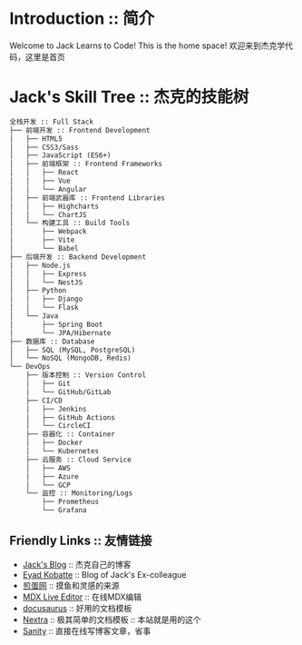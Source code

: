 # Introduction :: 简介
Welcome to Jack Learns to Code! This is the home space!
欢迎来到杰克学代码，这里是首页

# Jack's Skill Tree :: 杰克的技能树
```txt
全栈开发 :: Full Stack
├── 前端开发 :: Frontend Development
│   ├── HTML5
│   ├── CSS3/Sass
│   ├── JavaScript (ES6+)
│   ├── 前端框架 :: Frontend Frameworks
│   │   ├── React
│   │   ├── Vue
│   │   └── Angular
│   ├── 前端武器库 :: Frontend Libraries
│   │   ├── Highcharts
│   │   └── ChartJS
│   └── 构建工具 :: Build Tools
│       ├── Webpack
│       ├── Vite
│       └── Babel
├── 后端开发 :: Backend Development
│   ├── Node.js
│   │   ├── Express
│   │   └── NestJS
│   ├── Python
│   │   ├── Django
│   │   └── Flask
│   └── Java
│       ├── Spring Boot
│       └── JPA/Hibernate
├── 数据库 :: Database
│   ├── SQL (MySQL, PostgreSQL)
│   └── NoSQL (MongoDB, Redis)
└── DevOps
    ├── 版本控制 :: Version Control
    │   ├── Git
    │   └── GitHub/GitLab
    ├── CI/CD
    │   ├── Jenkins
    │   ├── GitHub Actions
    │   └── CircleCI
    ├── 容器化 :: Container
    │   ├── Docker
    │   └── Kubernetes
    ├── 云服务 :: Cloud Service
    │   ├── AWS
    │   ├── Azure
    │   └── GCP
    └── 监控 :: Monitoring/Logs
        ├── Prometheus
        └── Grafana
```
## Friendly Links :: 友情链接
* [Jack's Blog](https://blog.jacklearn.tech/) :: 杰克自己的博客
* [Eyad Kobatte](https://eyad.dev)  :: Blog of Jack's Ex-colleague
* [煎蛋网](https://www.jandan.net) :: 摸鱼和灵感的来源
* [MDX Live Editor](https://mdxeditor.dev/editor/demo) :: 在线MDX编辑
* [docusaurus](https://docusaurus.io/) :: 好用的文档模板
* [Nextra](https://nextra.site/docs) :: 极其简单的文档模板 :: 本站就是用的这个
* [Sanity](https://www.sanity.io/) :: 直接在线写博客文章，省事